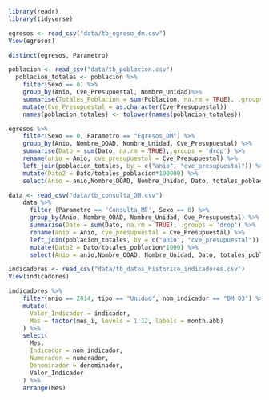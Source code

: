 ```r
library(readr)
library(tidyverse)
```


```r
egresos <- read_csv("data/tb_egreso_dm.csv")
View(egresos)
```


```r
distinct(egresos, Parametro)
```


```r
poblacion <- read_csv("data/tb_poblacion.csv")
  poblacion_totales <- poblacion %>%
    filter(Sexo == 0) %>%
    group_by(Anio, Cve_Presupuestal, Nombre_Unidad)%>%
    summarise(Totales_Poblacion = sum(Poblacion, na.rm = TRUE), .groups = 'drop') %>%
    mutate(Cve_Presupuestal = as.character(Cve_Presupuestal))
    names(poblacion_totales) <- tolower(names(poblacion_totales))

egresos %>%
    filter(Sexo == 0, Parametro == "Egresos_DM") %>%
    group_by(Anio, Nombre_OOAD, Nombre_Unidad, Cve_Presupuestal) %>%
    summarise(Dato = sum(Dato, na.rm = TRUE),.groups = 'drop') %>%
    rename(anio = Anio, cve_presupuestal = Cve_Presupuestal) %>%
    left_join(poblacion_totales, by = c("anio", "cve_presupuestal")) %>%
    mutate(Dato2 = Dato/totales_poblacion*100000) %>%
    select(Anio = anio,Nombre_OOAD, Nombre_Unidad, Dato, totales_poblacion, Dato2)
```



```r
data <- read_csv("data/tb_consulta_DM.csv")
    data %>% 
      filter (Parametro == 'Consulta_MF', Sexo == 0) %>%
      group_by(Anio, Nombre_OOAD, Nombre_Unidad, Cve_Presupuestal) %>%
      summarise(Dato = sum(Dato, na.rm = TRUE), .groups = 'drop') %>%
      rename(anio = Anio, cve_presupuestal = Cve_Presupuestal) %>%
      left_join(poblacion_totales, by = c("anio", "cve_presupuestal")) %>%
      mutate(Dato2 = Dato/totales_poblacion*1000) %>%
      select(Anio = anio,Nombre_OOAD, Nombre_Unidad, Dato, totales_poblacion, Dato2)
```


```r
indicadores <- read_csv("data/tb_datos_historico_indicadores.csv")
View(indicadores)

indicadores %>%
    filter(anio == 2014, tipo == "Unidad", nom_indicador == "DM 03") %>%
    mutate(
      Valor_Indicador = indicador,
      Mes = factor(mes_i, levels = 1:12, labels = month.abb)
    ) %>%
    select(
      Mes,
      Indicador = nom_indicador,
      Numerador = numerador,
      Denominador = denominador,
      Valor_Indicador
    ) %>%
    arrange(Mes)
```